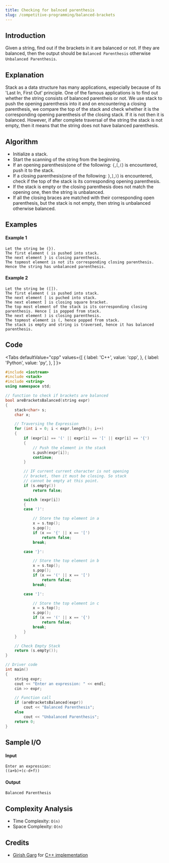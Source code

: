 ```yaml
---
title: Checking for balnced parenthesis
slug: /competitive-programming/balanced-brackets
---
```


## Introduction

Given a string, find out if the brackets in it are balanced or not. If they are balanced, then the output should be `Balanced Parenthesis` otherwise `Unbalanced Parenthesis`.

## Explanation

Stack as a data structure has many applications, especially because of its 'Last In, First Out' principle. One of the famous applications is to find out whether the string consists of balanced parentheis or not. We use stack to push the opening parenthesis into it and on encountering a closing parenthesis, we compare the top of the stack and check whether it is the corresponding opening parenthesis of the closing stack. If it is not then it is balanced. However, if after complete traversal of the string the stack is not empty, then it means that the string does not have balanced parenthesis.

## Algorithm

- Initialize a stack.
- Start the scanning of the string from the beginning.
- If an opening parenthesis(one of the following: `{`,`[`,`(`) is encountered, push it to the stack.
- If a closing parenthesis(one of the following: `}`,`]`,`)`) is encountered, check if the top of the stack is its corresponding opening parenthesis.
- If the stack is empty or the closing parenthesis does not match the opening one, then the string is unbalanced.
- If all the closing braces are matched with their corresponding open parenthesis, but the stack is not empty, then string is unbalanced otherwise balanced.

## Examples

#### Example 1

```
Let the string be (}).
The first element ( is pushed into stack.
The next element } is closing parenthesis.
The topmost element is not its corresponding closing parenthesis.
Hence the string has unbalanced parenthesis.
```

#### Example 2

```
Let the string be ([]).
The first element ( is pushed into stack.
The next element [ is puched into stack.
The next element ] is closing square bracket.
The top most element of the stack is its corresponding closing parenthesis. Hence [ is popped from stack.
The next element ) is closing parenthesis.
The topmost element is (, hence popped from stack.
The stack is empty and string is traversed, hence it has balanced parenthesis.
```

## Code


<Tabs
  defaultValue="cpp"
  values={[
    { label: 'C++', value: 'cpp', },
    { label: 'Python', value: 'py', },
  ]
}>
<TabItem value="cpp">

```cpp
#include <iostream>
#include <stack>
#include <string>
using namespace std;

// function to check if brackets are balanced
bool areBracketsBalanced(string expr)
{
    stack<char> s;
    char x;

    // Traversing the Expression
    for (int i = 0; i < expr.length(); i++)
    {
        if (expr[i] == '(' || expr[i] == '[' || expr[i] == '{')
        {
            // Push the element in the stack
            s.push(expr[i]);
            continue;
        }

        // IF current current character is not opening
        // bracket, then it must be closing. So stack
        // cannot be empty at this point.
        if (s.empty())
            return false;

        switch (expr[i])
        {
        case ')':

            // Store the top element in a
            x = s.top();
            s.pop();
            if (x == '{' || x == '[')
                return false;
            break;

        case '}':

            // Store the top element in b
            x = s.top();
            s.pop();
            if (x == '(' || x == '[')
                return false;
            break;

        case ']':

            // Store the top element in c
            x = s.top();
            s.pop();
            if (x == '(' || x == '{')
                return false;
            break;
        }
    }

    // Check Empty Stack
    return (s.empty());
}

// Driver code
int main()
{
    string expr;
    cout << "Enter an expression: " << endl;
    cin >> expr;

    // Function call
    if (areBracketsBalanced(expr))
        cout << "Balanced Parenthesis";
    else
        cout << "Unbalanced Parenthesis";
    return 0;
}
```
</TabItem>
</Tabs>

## Sample I/O 

#### Input

```
Enter an expression:
((a+b)+(c-d+f))
```

#### Output

```
Balanced Parenthesis
```

## Complexity Analysis

- Time Complexity: `O(n)`
- Space Complexity: `O(n)`

## Credits

- [Girish Garg](https://github.com/gargVader) for [C++ implementation](https://github.com/TesseractCoding/NeoAlgo/blob/master/C-Plus-Plus/stack/Check_for_balanced_parenthesis.cpp)
